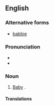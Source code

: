 ==English==

===Alternative forms===
* [[babbie]]

===Pronunciation===
* {{IPA|en|/ˈbæb.i/}}
* {{rhymes|en|æbi}}

===Noun===
{{en-noun}}

# {{lb|en|UK|and|US|_|dialects|also|_|Internet slang}} [[baby|Baby]] {{gloss|human infant}}.

====Translations====
{{trans-see|baby}}